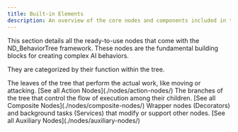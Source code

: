 ```yaml
---
title: Built-in Elements
description: An overview of the core nodes and components included in the ND_BehaviorTree system.
---
```


This section details all the ready-to-use nodes that come with the ND_BehaviorTree framework. These nodes are the fundamental building blocks for creating complex AI behaviors.

They are categorized by their function within the tree.

<CardGrid>
	<Card title="Action Nodes" icon="action">
		The leaves of the tree that perform the actual work, like moving or attacking.
        [See all Action Nodes](./nodes/action-nodes/)
	</Card>
	<Card title="Composite Nodes" icon="puzzle">
		The branches of the tree that control the flow of execution among their children.
        [See all Composite Nodes](./nodes/composite-nodes/)
	</Card>
	<Card title="Auxiliary Nodes" icon="beaker">
		Wrapper nodes (Decorators) and background tasks (Services) that modify or support other nodes.
        [See all Auxiliary Nodes](./nodes/auxiliary-nodes/)
	</Card>
</CardGrid>